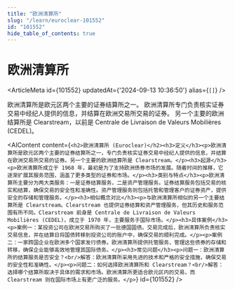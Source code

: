 ```yaml
---
title: "欧洲清算所"
slug: "/learn/euroclear-101552"
id: "101552"
hide_table_of_contents: true
---
```



# 欧洲清算所

<ArticleMeta id={101552} updatedAt={'2024-09-13 10:36:50'} alias={`[]`} />
<div className='border-solid border-b border-t-0 my-4 border-[var(--ifm-color-gray-300)]' />

欧洲清算所是欧元区两个主要的证券结算所之一。 欧洲清算所专门负责核实证券交易中经纪人提供的信息，并结算在欧洲交易所交易的证券。 另一个主要的欧洲结算所是 Clearstream，以前是 Centrale de Livraison de Valeurs Mobilières (CEDEL)。

<AIContent content={`<h2>欧洲清算所 (Euroclear)</h2><h3>定义</h3><p>欧洲清算所是欧元区两个主要的证券结算所之一，专门负责核实证券交易中经纪人提供的信息，并结算在欧洲交易所交易的证券。另一个主要的欧洲结算所是 Clearstream。</p><h3>起源</h3><p>欧洲清算所成立于 1968 年，最初是为了支持欧洲债券市场的发展。随着时间的推移，它逐渐扩展其服务范围，涵盖了更多类型的证券和市场。</p><h3>类别与特点</h3><p>欧洲清算所主要分为两大类服务：一是证券结算服务，二是资产管理服务。证券结算服务包括交易的核实和结算，确保交易的安全性和准确性。资产管理服务则包括托管和管理客户的证券资产，提供安全的存储和管理服务。</p><h3>相似概念对比</h3><p>与欧洲清算所相似的另一个主要结算所是 Clearstream。Clearstream 也提供证券结算和资产管理服务，但其历史和服务范围有所不同。Clearstream 前身是 Centrale de Livraison de Valeurs Mobilières (CEDEL)，成立于 1970 年，主要服务于国际市场。</p><h3>具体案例</h3><p>案例一：某投资公司在欧洲交易所购买了一批德国国债。交易完成后，欧洲清算所负责核实交易信息，并在结算日将国债转移到投资公司的账户中，确保交易的顺利完成。</p><p>案例二：一家跨国企业在欧洲多个国家发行债券。欧洲清算所提供托管服务，管理这些债券的存储和转移，确保企业能够高效地管理其国际债务。</p><h3>常见问题</h3><p>问题一：欧洲清算所的结算服务是否安全？<br/>解答：欧洲清算所采用先进的技术和严格的安全措施，确保交易的安全性和准确性。</p><p>问题二：如何选择欧洲清算所和 Clearstream？<br/>解答：选择哪个结算所取决于具体的需求和市场。欧洲清算所更适合欧元区内的交易，而 Clearstream 则在国际市场上有更广泛的服务。</p>`} id={101552} />
